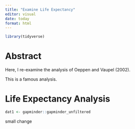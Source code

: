```yaml
---
title: "Examine Life Expectancy"
editor: visual
date: today
format: html
---
```


```r
library(tidyverse)
```

# Abstract

Here, I re-examine the analysis of Oeppen and Vaupel (2002).

This is a famous analysis.

# Life Expectancy Analysis

```r
dat1 <- gapminder::gapminder_unfiltered
```

small change